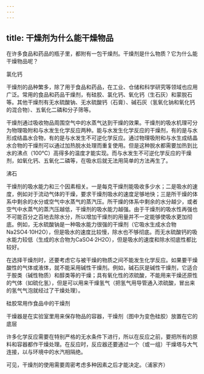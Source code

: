 ```yaml
---
---
---
```

title: 干燥剂为什么能干燥物品
---




在许多食品和药品的瓶子里，都附有一包干燥剂。干燥剂是什么物质？它为什么能干燥物品呢？

氯化钙



干燥剂的品种繁多，除了用于食品和药品，在工业、仓储和科学研究等领域也应用广泛。常用的食品和药品干燥剂，有硅胶、氯化钙、氧化钙（生石灰）和蒙脱石等。其他干燥剂有无水硫酸钠、无水硫酸钙（石膏）、碱石灰（氢氧化钠和氧化钙的混合物）、五氧化二磷和分子筛等。

干燥剂通过吸收物品周围空气中的水蒸气达到干燥的效果。干燥剂的吸水机理可分为物理吸附和与水发生化学反应两种。能与水发生化学反应的干燥剂，有的是与水形成结晶水合物，有的是与水发生不可逆化学反应。通过物理吸附和与水生成结晶水合物的干燥剂可以通过加热脱水处理而重复使用。但是这种脱水都需要加热到比水的沸点（100℃）高得多的温度才能实现。而与水发生不可逆化学反应的干燥剂，如氧化钙、五氧化二磷等，在吸水后就无法用简单的方法再生了。

沸石



干燥剂的吸水能力和三个因素相关。一是每克干燥剂能吸收多少水；二是吸水的速度，例如对于流动气体的干燥，要求干燥剂吸水的速度足够地快；三是所干燥的体系中剩余的水分或空气中水蒸气的蒸汽压。所干燥的体系中剩余的水分越少，或者空气中水蒸气的蒸汽压越低，干燥剂的吸水能力越强。由于干燥剂的吸水性再强也不可能百分之百地去除水分，所以增加干燥剂的用量并不一定能够使吸水更加彻底。例如，无水硫酸钠是一种吸水能力很强的干燥剂（它吸水生成水合物Na2SO4·10H2O），但是吸水的速度比较慢，除水也不够彻底。而无水硫酸钙的吸水能力较低（生成的水合物为CaSO4·2H2O），但是吸水的速度和除水彻底性都比较好。

在选择干燥剂时，还要考虑它与被干燥的物质之间不能发生化学反应。如果要干燥酸性的气体或液体，就不能采用碱性干燥剂。例如，碱石灰是碱性干燥剂，它适合于胺类（碱性物质）和醇类等的干燥；具有氧化性的浓硫酸，不能用来干燥还原性的气体（如硫化氢），但是可以用来干燥氢气（把氢气用导管通入浓硫酸，冒出来的氢气气泡就经过了干燥处理）。

硅胶常用作食品中的干燥剂



干燥器是在实验室里用来保存物品的容器，干燥剂（图中为变色硅胶）放置在它的底层



许多化学反应需要在特别严格的无水条件下进行，所以在反应之前，要把所有的原料和容器都作干燥处理。在反应时，反应器还要通过一个（或一组）干燥塔与大气连接，以与环境中的水汽相隔绝。

可见，干燥剂的使用需要周密考虑多种因素之后才能决定。（浦家齐）
